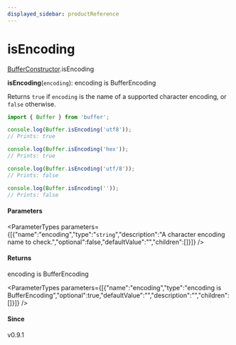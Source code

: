 ```yaml
---
displayed_sidebar: productReference
---
```



# isEncoding

[BufferConstructor](../../interfaces/BufferConstructor.mdx).isEncoding

**isEncoding**(`encoding`): encoding is BufferEncoding

Returns `true` if `encoding` is the name of a supported character encoding,
or `false` otherwise.

```js
import { Buffer } from 'buffer';

console.log(Buffer.isEncoding('utf8'));
// Prints: true

console.log(Buffer.isEncoding('hex'));
// Prints: true

console.log(Buffer.isEncoding('utf/8'));
// Prints: false

console.log(Buffer.isEncoding(''));
// Prints: false
```

#### Parameters

<ParameterTypes parameters={[{"name":"encoding","type":"`string`","description":"A character encoding name to check.","optional":false,"defaultValue":"","children":[]}]} />

#### Returns

encoding is BufferEncoding

<ParameterTypes parameters={[{"name":"encoding","type":"encoding is BufferEncoding","optional":true,"defaultValue":"","description":"","children":[]}]} />

#### Since

v0.9.1
